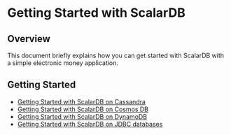 # Getting Started with ScalarDB

## Overview
This document briefly explains how you can get started with ScalarDB with a simple electronic money application.

## Getting Started
* [Getting Started with ScalarDB on Cassandra](getting-started-with-scalardb-on-cassandra.mdx)
* [Getting Started with ScalarDB on Cosmos DB](getting-started-with-scalardb-on-cosmosdb.mdx)
* [Getting Started with ScalarDB on DynamoDB](getting-started-with-scalardb-on-dynamodb.mdx)
* [Getting Started with ScalarDB on JDBC databases](getting-started-with-scalardb-on-jdbc.mdx)
